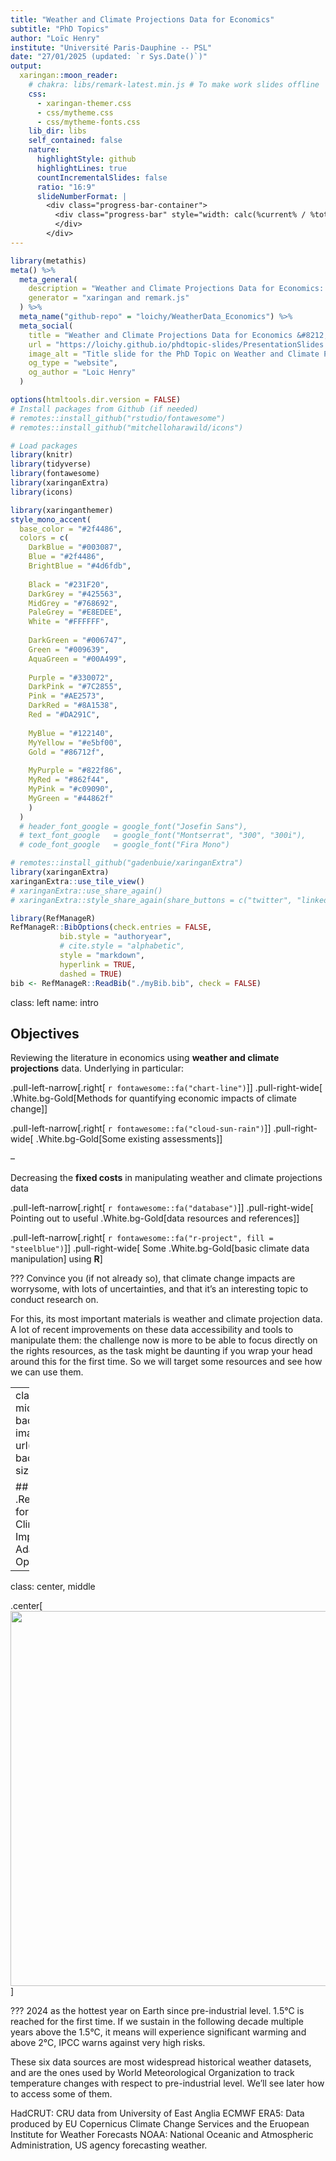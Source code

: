 ```yaml
---
title: "Weather and Climate Projections Data for Economics"
subtitle: "PhD Topics"
author: "Loïc Henry"
institute: "Université Paris-Dauphine -- PSL"
date: "27/01/2025 (updated: `r Sys.Date()`)"
output:
  xaringan::moon_reader:
    # chakra: libs/remark-latest.min.js # To make work slides offline
    css: 
      - xaringan-themer.css
      - css/mytheme.css
      - css/mytheme-fonts.css
    lib_dir: libs
    self_contained: false
    nature:
      highlightStyle: github
      highlightLines: true
      countIncrementalSlides: false
      ratio: "16:9"
      slideNumberFormat: |
        <div class="progress-bar-container">
          <div class="progress-bar" style="width: calc(%current% / %total% * 100%);">
          </div>
        </div>
---
```

```r
library(metathis)
meta() %>%
  meta_general(
    description = "Weather and Climate Projections Data for Economics: An Introduction",
    generator = "xaringan and remark.js"
  ) %>% 
  meta_name("github-repo" = "loichy/WeatherData_Economics") %>% 
  meta_social(
    title = "Weather and Climate Projections Data for Economics &#8212; An Introduction",
    url = "https://loichy.github.io/phdtopic-slides/PresentationSlides.html#1",
    image_alt = "Title slide for the PhD Topic on Weather and Climate Projections Data for Economics ",
    og_type = "website",
    og_author = "Loic Henry"
  )
```

```r
options(htmltools.dir.version = FALSE)
# Install packages from Github (if needed)
# remotes::install_github("rstudio/fontawesome")
# remotes::install_github("mitchelloharawild/icons")

# Load packages
library(knitr)
library(tidyverse)
library(fontawesome)
library(xaringanExtra)
library(icons)

```
```r
library(xaringanthemer)
style_mono_accent(
  base_color = "#2f4486", 
  colors = c(
    DarkBlue = "#003087",
    Blue = "#2f4486",
    BrightBlue = "#4d6fdb",
  
    Black = "#231F20",
    DarkGrey = "#425563",
    MidGrey = "#768692",
    PaleGrey = "#E8EDEE",
    White = "#FFFFFF",
    
    DarkGreen = "#006747",
    Green = "#009639",
    AquaGreen = "#00A499",
    
    Purple = "#330072",
    DarkPink = "#7C2855",
    Pink = "#AE2573",
    DarkRed = "#8A1538",
    Red = "#DA291C",
    
    MyBlue = "#122140",
    MyYellow = "#e5bf00",
    Gold = "#86712f",
    
    MyPurple = "#822f86",
    MyRed = "#862f44",
    MyPink = "#c09090",
    MyGreen = "#44862f"
    )
  )
  # header_font_google = google_font("Josefin Sans"),
  # text_font_google   = google_font("Montserrat", "300", "300i"),
  # code_font_google   = google_font("Fira Mono")


```

```r
# remotes::install_github("gadenbuie/xaringanExtra")
library(xaringanExtra)
xaringanExtra::use_tile_view()
# xaringanExtra::use_share_again()
# xaringanExtra::style_share_again(share_buttons = c("twitter", "linkedin", "pocket"))

```

```r
library(RefManageR)
RefManageR::BibOptions(check.entries = FALSE,
           bib.style = "authoryear",
           # cite.style = "alphabetic",
           style = "markdown",
           hyperlink = TRUE,
           dashed = TRUE)
bib <- RefManageR::ReadBib("./myBib.bib", check = FALSE)


```

class: left
name: intro

## Objectives

Reviewing the literature in economics using **weather and climate projections** data. Underlying in particular:

.pull-left-narrow[.right[
`r fontawesome::fa("chart-line")`
]]
.pull-right-wide[
.White.bg-Gold[Methods for quantifying economic impacts of climate change]
]

.pull-left-narrow[.right[
`r fontawesome::fa("cloud-sun-rain")`
]]
.pull-right-wide[
.White.bg-Gold[Some existing assessments]
]

--

Decreasing the **fixed costs** in manipulating weather and climate projections data

.pull-left-narrow[.right[
`r fontawesome::fa("database")`
]]
.pull-right-wide[
Pointing out to useful .White.bg-Gold[data resources and references]
]

.pull-left-narrow[.right[
`r fontawesome::fa("r-project", fill = "steelblue")`
]]
.pull-right-wide[
Some .White.bg-Gold[basic climate data manipulation] using **R**
]



???
Convince you (if not already so), that climate change impacts are worrysome, with lots
of uncertainties, and that it's an interesting topic to conduct research on.

For this, its most important materials is weather and climate projection data. A lot of recent improvements on these data accessibility and tools to manipulate them: the challenge now is more to be able to focus directly on the rights resources, as the task might be daunting if you wrap your head around this for the first time. So we will target some resources and see how we can use them.

---
class: center, middle, inverse
background-image: url("img/LA.jpg")
backgroung-size: cover

## .Red[Methods for Assessing Climate Change Impacts and Adaptation Options]

---
class: center, middle

.center[<img src="img/av_temperature.png" height="600" />]

???
2024 as the hottest year on Earth since pre-industrial level. 1.5°C is reached for the first time. If we sustain in the following decade multiple years above the 1.5°C, it means will experience significant warming and above 2°C, IPCC warns against very high risks.

These six data sources are most widespread historical weather datasets, and are the ones used by World Meteorological Organization to track temperature changes with respect to pre-industrial level. We'll see later how to access some of them.

HadCRUT: CRU data from University of East Anglia
ECMWF ERA5: Data produced by EU Copernicus Climate Change Services and the Eruopean Institute for Weather Forecasts
NOAA: National Oceanic and Atmospheric Administration, US agency forecasting weather.
